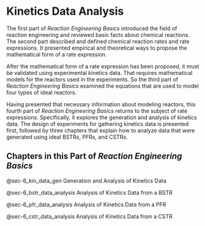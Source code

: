 # Kinetics Data Analysis

The first part of *Reaction Engineering Basics* introduced the field of reaction engineering and reviewed basic facts about chemical reactions. The second part described and defined chemical reaction rates and rate expressions. It presented empirical and theoretical ways to propose the mathematical form of a rate expression.

After the mathematical form of a rate expression has been proposed, it must be validated using experimental kinetics data. That requires mathematical models for the reactors used in the experiments. So the third part of *Reaction Engineering Basics* examined the equations that are used to model four types of ideal reactors.

Having presented that necessary information about modeling reactors, this fourth part of *Reaction Engineering Basics* returns to the subject of rate expressions. Specifically, it explores the generation and analysis of kinetics data. The design of experiments for gathering kinetics data is presented first, followed by three chapters that explain how to analyze data that were generated using ideal BSTRs, PFRs, and CSTRs.

## Chapters in this Part of *Reaction Engineering Basics*

@sec-6_kin_data_gen Generation and Analysis of Kinetics Data

@sec-6_bstr_data_analysis Analysis of Kinetics Data from a BSTR

@sec-6_pfr_data_analysis Analysis of Kinetics Data from a PFR

@sec-6_cstr_data_analysis Analysis of Kinetics Data from a CSTR
